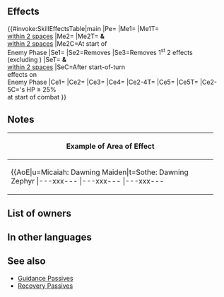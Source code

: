 {{Weapon Infobox
|tagid=SID_暁星の輝き
|intID=4185
|userVersion1=Closed
|userVersion2=Open
|exclusive=1
|weaponType=Green Tome
|cost=400
|might=14
|range=2
|cooldown=-1
|effectiveness=Armored,Cavalry
|effect=Effective against armored and cavalry foes.<br>Accelerates Special trigger (cooldown count-1).<br>Allies within 2 spaces of unit can move to any space within 2 spaces of unit.<br><br>At start of enemy phase, restores 10 HP to unit and allies within 2 spaces of unit.<br><br>After start-of-turn effects trigger on enemy phase, converts penalties on unit and allies within 2 spaces of unit into bonuses, and also, neutralizes two【Penalty】effects on unit, excluding stat penalties (does not apply to Penalty effects that are applied at the same time; neutralizes the first applicable Penalty effects on unit's list of active effects).<br><br>At start of combat, if unit's HP ≥ 25%, inflicts Atk/Res-6 on foe, inflicts penalty on foe's Atk/Res during combat = 20% of unit's Res at start of combat, neutralizes foe's bonuses to Atk/Res (from skills like Fortify, Rally, etc.), and unit deals +X damage during combat (X = number of allies within 3 rows or 3 columns centered on unit × 5; max 15; excluding area-of-effect Specials).<br><br>【Penalty】<br>All effects that last "on foe through its next action." Includes penalties inflicted by a skill like Panic or Threaten and negative status effects (preventing counterattacks, restricting movement, or the effects of a skill like Triangle Adept or Guard).
|required=Rexcalibur
|properties=random_owner
}}
==Effects==
{{#invoke:SkillEffectsTable|main
|Pe={{Eft|Accelerates Special}}
|Me1={{Eft|Warp|[[within 2 spaces]] of {{Tgt|Unit}}}}
|Me1T={{Tgt|Allies}}<br>[[within 2 spaces]]
|Me2={{Eft|Heal|10}}
|Me2T={{Tgt|Unit}} '''&''' {{Tgt|Allies}}<br>[[within 2 spaces]]
|Me2C=At start of<br>Enemy Phase
|Se1={{Eft|Bonuses|Atk/Spd/Def/Res|{{SEt|Penalty}} on each stat}}
|Se2=Removes {{SEt|Penalties}}
|Se3=Removes 1<sup>st</sup> 2 {{Kp|Penalty}} effects<br>(excluding {{SEt|Penalties}})
|SeT={{Tgt|Unit}} '''&''' {{Tgt|Allies}}<br>[[within 2 spaces]]
|SeC=After start-of-turn<br>effects on<br>Enemy Phase
|Ce1={{Eft|Effectiveness|{{Mt|Armored}} '''&''' {{Mt|Cavalry}}<br>}}
|Ce2={{Eft|Temporary debuffs|Atk/Res|6}}
|Ce3={{Eft|Temporary debuffs|Atk/Res|20% of {{Tgt|Unit}}'s Res<br>at start of combat}}
|Ce4={{Eft|Neutralize Bonuses|Atk/Res}}
|Ce2-4T={{Tgt|Foe}}
|Ce5={{Eft|Damage Boost|5 x {{Tgt|Allies}} within<br>[[3 rows or 3 columns]]<br>centered on {{Tgt|Unit}}|max=15}}
|Ce5T={{Tgt|Unit}}
|Ce2-5C={{Tgt|Unit}}'s HP ≥ 25%<br>at start of combat
}}

==Notes==
{{Effective damage bonus|armored,cavalry}}
{{Warp interaction}}
{{Start-of-turn healing|allies=1}}
{{Penalty conversion}}
{{Penalty neutralization|negstatuses=the 1<sup>st</sup> 2 {{Kp|Penalty}} effects of unit and allies [[within 2 spaces]]|order=1}}
{{Temporary debuffs}}
{{At start of combat}}
{{Bonus neutralization}}
{{FlatDamageBoost}}
{|class="wikitable default mw-collapsible" 
!Example of Area of Effect
|-
|align="middle" style="max-width:450px;margin:auto"|{{AoE|u=Micaiah: Dawning Maiden|t=Sothe: Dawning Zephyr
|---xxx---
|---xxx---
|---xxx---
|xxxxxxxxx
|xxxxuxxxx
|xxxxxxxxx
|---xxx---
|---xtx---
|---xxx---
}}
|}

==List of owners==
{{Skill Hero List}}
==In other languages==
{{OtherLanguages
|japanese=暁星の輝き
|german=Silberner Morgen
|spanishEU=Plata del Alba
|spanishLA=Plata del Alba
|french=Argent de l'Aube
|italian=Luce d'argento
|chineseTW=曉星光輝
|portuguese=Prata da aurora
}}
==See also==
{{See also skills|cond=WeaponEffectiveness='armored,cavalry' AND (CanUseWeapon__full LIKE '%Tome') OR (Description LIKE '%allies within 2 spaces can move%' OR Description LIKE '%allies within 2 spaces of unit can move%' OR Description LIKE '%converts%penalties%into%' OR Description LIKE '%neutralizes the first applicable Penalty effects on unit_s list of active effects%') AND Exclusive='1'}}
* [[Skill families/C Passives#Guidance|Guidance Passives]]
* [[Skill families/C Passives#Recovery|Recovery Passives]]
{{Weapons Navbox}}